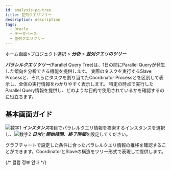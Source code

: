 ```yaml
---
id: analysis-pq-tree
title: 並列クエリツリー
description: description
tags:
  - Oracle
  - データベース
  - 並列クエリツリー
---
```


ホーム画面>プロジェクト選択 > ***分析*** > ***並列クエリのツリー***

***パラレルクエリツリー***(Parallel Query Tree)は、1日の間にParallel Queryが発生した傾向を分析できる機能を提供します。 実際のタスクを実行するSlave Processと、それらにタスクを割り当てたCoordinator Processとを区別して表示し、全体の実行情報をわかりやすく表示します。 特定の時点で実行したParallel Query情報を提供し、どのような目的で使用されているかを確認するのに役立ちます。

## 基本画面ガイド

<ImgLang img="db-pq-tree.png" desc="パラレルクエリツリー" />

![数字1](/img/number-01.png) ***インスタンス***項目でパラレルクエリ情報を検索するインスタンスを選択し、![数字2](/img/number-02.png) ***日付***と***開始時間***、***終了時間***を設定してください。

グラフチャートで設定した条件に合ったパラレルクエリ情報の推移を確認することができます。CoordinatorとSlaveの構造をツリー形式で表現して提供します。

{/* 컬럼 정보 안내 */}

<Oraclecolumn />
